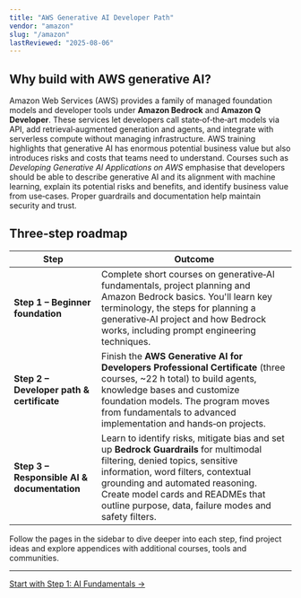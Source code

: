 ```yaml
---
title: "AWS Generative AI Developer Path"
vendor: "amazon"
slug: "/amazon"
lastReviewed: "2025-08-06"
---
```



<VendorLanding vendor="amazon" />

## Why build with AWS generative AI?

Amazon Web Services (AWS) provides a family of managed foundation models and developer tools under **Amazon Bedrock** and **Amazon Q Developer**. These services let developers call state‑of‑the‑art models via API, add retrieval‑augmented generation and agents, and integrate with serverless compute without managing infrastructure. AWS training highlights that generative AI has enormous potential business value but also introduces risks and costs that teams need to understand. Courses such as *Developing Generative AI Applications on AWS* emphasise that developers should be able to describe generative AI and its alignment with machine learning, explain its potential risks and benefits, and identify business value from use‑cases. Proper guardrails and documentation help maintain security and trust.

## Three‑step roadmap

| Step | Outcome |
|------|---------|
| **Step 1 – Beginner foundation** | Complete short courses on generative‑AI fundamentals, project planning and Amazon Bedrock basics. You'll learn key terminology, the steps for planning a generative‑AI project and how Bedrock works, including prompt engineering techniques. |
| **Step 2 – Developer path & certificate** | Finish the **AWS Generative AI for Developers Professional Certificate** (three courses, ~22 h total) to build agents, knowledge bases and customize foundation models. The program moves from fundamentals to advanced implementation and hands‑on projects. |
| **Step 3 – Responsible AI & documentation** | Learn to identify risks, mitigate bias and set up **Bedrock Guardrails** for multimodal filtering, denied topics, sensitive information, word filters, contextual grounding and automated reasoning. Create model cards and READMEs that outline purpose, data, failure modes and safety filters. |

Follow the pages in the sidebar to dive deeper into each step, find project ideas and explore appendices with additional courses, tools and communities.

---

<div className="flex justify-center mt-8">
  <a href="/developerguide/amazon/step-1" className="bg-orange-600 hover:bg-orange-700 text-white font-semibold py-2 px-4 rounded-lg transition-colors duration-200 no-underline">
    Start with Step 1: AI Fundamentals →
  </a>
</div>
